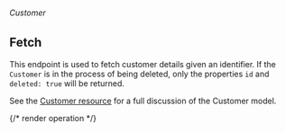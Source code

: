 ###### *Customer*

## Fetch

This endpoint is used to fetch customer details given an identifier. If the `Customer` is in the process of being deleted,
only the properties `id` and `deleted: true` will be returned.

See the [Customer resource](../guides/core-concepts.mdx#customer) for a full discussion of the Customer model.

{/* render operation */}
